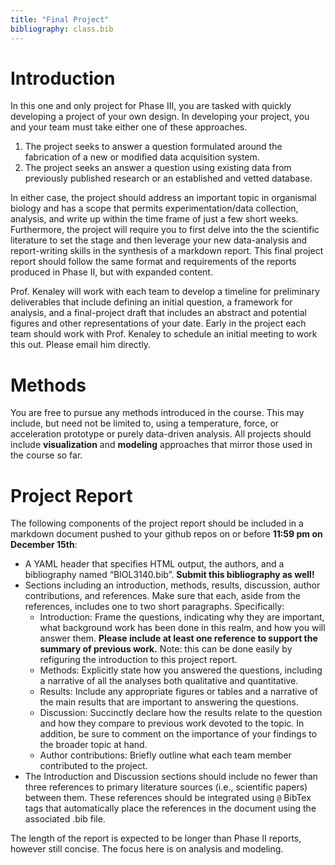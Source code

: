 ```yaml
---
title: "Final Project"
bibliography: class.bib
---
```

<style>
div.green { background-color:#c7d1c0; border-radius: 5px; padding: 20px;}
</style>
<!-- Add icon library -->
<link rel="stylesheet" href="https://cdnjs.cloudflare.com/ajax/libs/font-awesome/5.14.0/css/all.min.css">


# Introduction

In this one and only project for Phase III, you are tasked with quickly developing a project of your own design. In developing your project, you and your team must take either one of these approaches. 

  1. The project seeks to answer a question formulated around the fabrication of a new or modified data acquisition system.
  2. The project seeks an answer a question using existing data from previously published research or an established and vetted database. 

In either case, the project should address an important topic in organismal biology and has a scope that permits experimentation/data collection, analysis, and write up within the time frame of just a few short weeks. Furthermore, the project will require you to first delve into the the scientific literature to set the stage and then leverage your new data-analysis and report-writing skills in the synthesis of a markdown report. This final project report should follow the same format and requirements of the reports produced in Phase II, but with expanded content.

<!-- **NOTE**: Teams may pursue [Module 9](mod9_proj.html) as their final project. All the following parameters apply. -->

Prof. Kenaley will work with each team to develop a timeline for preliminary deliverables that include defining an initial question, a framework for analysis, and a final-project draft that includes an abstract and potential figures and other representations of your date. Early in the project each team should work with Prof. Kenaley to schedule an initial meeting to work this out. Please email him directly.


# Methods

You are free to pursue any methods introduced in the course. This may include, but need not be limited to, using a temperature, force, or acceleration prototype or purely data-driven analysis. All projects should include **visualization** and **modeling** approaches that mirror those used in the course so far. 

# Project Report

The following components of the project report should be included in a markdown document pushed to your github repos on or before **11:59 pm on December 15th**:

   * A YAML header that specifies HTML output, the authors, and a bibliography named "BIOL3140.bib". **Submit this bibliography as well!**
   * Sections including an introduction, methods, results, discussion, author contributions, and references. Make sure that each, aside from the references, includes one to two short paragraphs. Specifically:
      + Introduction: Frame the questions, indicating why they are important, what background work has been done in this realm, and how you will answer them. **Please include at least one reference to support the summary of previous work.** Note: this can be done easily by refiguring the introduction to this project report.
      + Methods: Explicitly state how you answered the questions, including a narrative of all the analyses both qualitative and quantitative.
      + Results: Include any appropriate figures or tables and a narrative of the main results that are important to answering the questions.
      + Discussion: Succinctly declare how the results relate to the question and how they compare to previous work devoted to the topic. In addition, be sure to comment on the importance of your findings to the broader topic at hand. 
      + Author contributions: Briefly outline what each team member contributed to the project.
  * The Introduction and Discussion sections should include no fewer than three references to primary literature sources (i.e., scientific papers) between them. These references should be integrated using `@` BibTex tags that automatically place the references in the document using the associated .bib file.
  
The length of the report is expected to be longer than Phase II reports, however still concise. The focus here is on analysis and modeling. 


